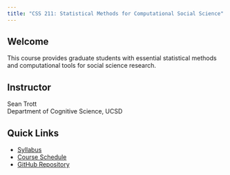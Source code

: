 ```yaml
---
title: "CSS 211: Statistical Methods for Computational Social Science"
---
```


## Welcome

This course provides graduate students with essential statistical methods and computational tools for social science research.

## Instructor
Sean Trott  
Department of Cognitive Science, UCSD

## Quick Links
- [Syllabus](syllabus.html)
- [Course Schedule](schedule.html)  
- [GitHub Repository](https://github.com/seantrott/ucsd_css211)